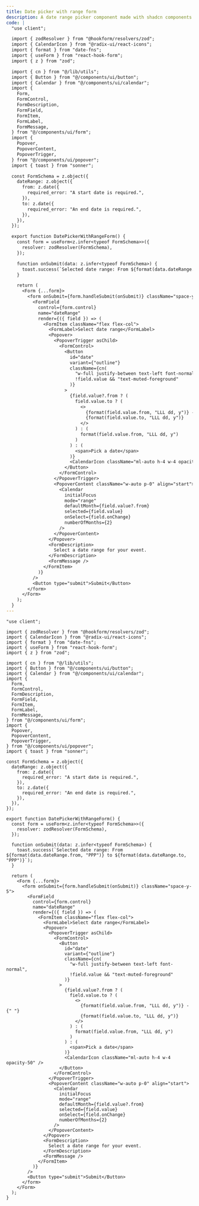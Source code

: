 ```yaml
---
title: Date picker with range form
description: A date range picker component made with shadcn components
code: |
  "use client";

  import { zodResolver } from "@hookform/resolvers/zod";
  import { CalendarIcon } from "@radix-ui/react-icons";
  import { format } from "date-fns";
  import { useForm } from "react-hook-form";
  import { z } from "zod";

  import { cn } from "@/lib/utils";
  import { Button } from "@/components/ui/button";
  import { Calendar } from "@/components/ui/calendar";
  import {
    Form,
    FormControl,
    FormDescription,
    FormField,
    FormItem,
    FormLabel,
    FormMessage,
  } from "@/components/ui/form";
  import {
    Popover,
    PopoverContent,
    PopoverTrigger,
  } from "@/components/ui/popover";
  import { toast } from "sonner";

  const FormSchema = z.object({
    dateRange: z.object({
      from: z.date({
        required_error: "A start date is required.",
      }),
      to: z.date({
        required_error: "An end date is required.",
      }),
    }),
  });

  export function DatePickerWithRangeForm() {
    const form = useForm<z.infer<typeof FormSchema>>({
      resolver: zodResolver(FormSchema),
    });

    function onSubmit(data: z.infer<typeof FormSchema>) {
      toast.success(`Selected date range: From ${format(data.dateRange.from, "PPP")} to ${format(data.dateRange.to, "PPP")}`);
    }

    return (
      <Form {...form}>
        <form onSubmit={form.handleSubmit(onSubmit)} className="space-y-5">
          <FormField
            control={form.control}
            name="dateRange"
            render={({ field }) => (
              <FormItem className="flex flex-col">
                <FormLabel>Select date range</FormLabel>
                <Popover>
                  <PopoverTrigger asChild>
                    <FormControl>
                      <Button
                        id="date"
                        variant={"outline"}
                        className={cn(
                          "w-full justify-between text-left font-normal",
                          !field.value && "text-muted-foreground"
                        )}
                      >
                        {field.value?.from ? (
                          field.value.to ? (
                            <>
                              {format(field.value.from, "LLL dd, y")} -{" "}
                              {format(field.value.to, "LLL dd, y")}
                            </>
                          ) : (
                            format(field.value.from, "LLL dd, y")
                          )
                        ) : (
                          <span>Pick a date</span>
                        )}
                        <CalendarIcon className="ml-auto h-4 w-4 opacity-50" />
                      </Button>
                    </FormControl>
                  </PopoverTrigger>
                  <PopoverContent className="w-auto p-0" align="start">
                    <Calendar
                      initialFocus
                      mode="range"
                      defaultMonth={field.value?.from}
                      selected={field.value}
                      onSelect={field.onChange}
                      numberOfMonths={2}
                    />
                  </PopoverContent>
                </Popover>
                <FormDescription>
                  Select a date range for your event.
                </FormDescription>
                <FormMessage />
              </FormItem>
            )}
          />
          <Button type="submit">Submit</Button>
        </form>
      </Form>
    );
  }
---
```


```tsx
"use client";

import { zodResolver } from "@hookform/resolvers/zod";
import { CalendarIcon } from "@radix-ui/react-icons";
import { format } from "date-fns";
import { useForm } from "react-hook-form";
import { z } from "zod";

import { cn } from "@/lib/utils";
import { Button } from "@/components/ui/button";
import { Calendar } from "@/components/ui/calendar";
import {
  Form,
  FormControl,
  FormDescription,
  FormField,
  FormItem,
  FormLabel,
  FormMessage,
} from "@/components/ui/form";
import {
  Popover,
  PopoverContent,
  PopoverTrigger,
} from "@/components/ui/popover";
import { toast } from "sonner";

const FormSchema = z.object({
  dateRange: z.object({
    from: z.date({
      required_error: "A start date is required.",
    }),
    to: z.date({
      required_error: "An end date is required.",
    }),
  }),
});

export function DatePickerWithRangeForm() {
  const form = useForm<z.infer<typeof FormSchema>>({
    resolver: zodResolver(FormSchema),
  });

  function onSubmit(data: z.infer<typeof FormSchema>) {
    toast.success(`Selected date range: From ${format(data.dateRange.from, "PPP")} to ${format(data.dateRange.to, "PPP")}`);
  }

  return (
    <Form {...form}>
      <form onSubmit={form.handleSubmit(onSubmit)} className="space-y-5">
        <FormField
          control={form.control}
          name="dateRange"
          render={({ field }) => (
            <FormItem className="flex flex-col">
              <FormLabel>Select date range</FormLabel>
              <Popover>
                <PopoverTrigger asChild>
                  <FormControl>
                    <Button
                      id="date"
                      variant={"outline"}
                      className={cn(
                        "w-full justify-between text-left font-normal",
                        !field.value && "text-muted-foreground"
                      )}
                    >
                      {field.value?.from ? (
                        field.value.to ? (
                          <>
                            {format(field.value.from, "LLL dd, y")} -{" "}
                            {format(field.value.to, "LLL dd, y")}
                          </>
                        ) : (
                          format(field.value.from, "LLL dd, y")
                        )
                      ) : (
                        <span>Pick a date</span>
                      )}
                      <CalendarIcon className="ml-auto h-4 w-4 opacity-50" />
                    </Button>
                  </FormControl>
                </PopoverTrigger>
                <PopoverContent className="w-auto p-0" align="start">
                  <Calendar
                    initialFocus
                    mode="range"
                    defaultMonth={field.value?.from}
                    selected={field.value}
                    onSelect={field.onChange}
                    numberOfMonths={2}
                  />
                </PopoverContent>
              </Popover>
              <FormDescription>
                Select a date range for your event.
              </FormDescription>
              <FormMessage />
            </FormItem>
          )}
        />
        <Button type="submit">Submit</Button>
      </form>
    </Form>
  );
}
```